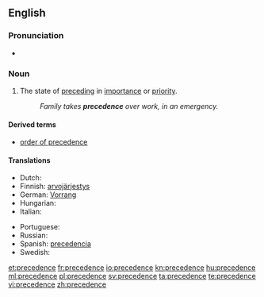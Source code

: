 ==English==

===Pronunciation===
* {{audio|en-us-precedence.ogg|Audio (US)}}

===Noun===
{{en-noun}}

# The state of [[preceding]] in [[importance]] or [[priority]].
#: ''Family takes '''precedence''' over work, in an emergency.''

====Derived terms====
* [[order of precedence]]

====Translations====
{{trans-top|the state of preceding in importance or priority}}
* Dutch: {{t-|nl|voorrang|m}}
* Finnish: [[arvojärjestys]]
* German: [[Vorrang]] {{m}}
* Hungarian: {{t|hu|elsőbbség}}
* Italian: {{t+|it|precedenza|f}}
{{trans-mid}}
* Portuguese: {{t+|pt|precedência|f}}
* Russian: {{t+|ru|предшествование|tr=predšestvovánije}}
* Spanish: [[precedencia]] {{f}}
* Swedish: {{t|sv|företräde|n}}
{{trans-bottom}}

[[et:precedence]]
[[fr:precedence]]
[[io:precedence]]
[[kn:precedence]]
[[hu:precedence]]
[[ml:precedence]]
[[pl:precedence]]
[[sv:precedence]]
[[ta:precedence]]
[[te:precedence]]
[[vi:precedence]]
[[zh:precedence]]